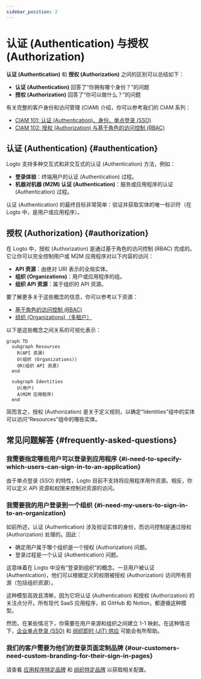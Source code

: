 ```yaml
---
sidebar_position: 2
---
```


# 认证 (Authentication) 与授权 (Authorization)

**认证 (Authentication)** 和 **授权 (Authorization)** 之间的区别可以总结如下：

- **认证 (Authentication)** 回答了“你拥有哪个身份？”的问题
- **授权 (Authorization)** 回答了“你可以做什么？”的问题

有关完整的客户身份和访问管理 (CIAM) 介绍，你可以参考我们的 CIAM 系列：

- [CIAM 101: 认证 (Authentication)、身份、单点登录 (SSO)](https://blog.logto.io/ciam-101-intro-authn-sso/)
- [CIAM 102: 授权 (Authorization) 与基于角色的访问控制 (RBAC)](https://blog.logto.io/ciam-102-authz-and-rbac/)

## 认证 (Authentication) \{#authentication}

Logto 支持多种交互式和非交互式的认证 (Authentication) 方法，例如：

- **登录体验**：终端用户的认证 (Authentication) 过程。
- **机器对机器 (M2M) 认证 (Authentication)**：服务或应用程序的认证 (Authentication) 过程。

认证 (Authentication) 的最终目标非常简单：验证并获取实体的唯一标识符（在 Logto 中，是用户或应用程序）。

## 授权 (Authorization) \{#authorization}

在 Logto 中，授权 (Authorization) 是通过基于角色的访问控制 (RBAC) 完成的。它让你可以完全控制用户或 M2M 应用程序对以下内容的访问：

- **API 资源**：由绝对 URI 表示的全局实体。
- **组织 (Organizations)**：用户或应用程序的组。
- **组织 API 资源**：属于组织的 API 资源。

要了解更多关于这些概念的信息，你可以参考以下资源：

- [基于角色的访问控制 (RBAC)](/authorization/role-based-access-control)
- [组织 (Organizations)（多租户）](/organizations)

以下是这些概念之间关系的可视化表示：

```mermaid
graph TD
  subgraph Resources
    R(API 资源)
    O(组织 (Organizations))
    OR(组织 API 资源)
  end

  subgraph Identities
    U(用户)
    A(M2M 应用程序)
  end
```

简而言之，授权 (Authorization) 是关于定义规则，以确定“Identities”组中的实体可以访问“Resources”组中的哪些实体。

## 常见问题解答 \{#frequently-asked-questions}

### 我需要指定哪些用户可以登录到应用程序 \{#i-need-to-specify-which-users-can-sign-in-to-an-application}

由于单点登录 (SSO) 的特性，Logto 目前不支持将应用程序用作资源。相反，你可以定义 API 资源和权限来控制对资源的访问。

### 我需要我的用户登录到一个组织 \{#i-need-my-users-to-sign-in-to-an-organization}

如前所述，认证 (Authentication) 涉及验证实体的身份，而访问控制是通过授权 (Authorization) 处理的。因此：

- 确定用户属于哪个组织是一个授权 (Authorization) 问题。
- 登录过程是一个认证 (Authentication) 问题。

这意味着在 Logto 中没有“登录到组织”的概念。一旦用户被认证 (Authentication)，他们可以根据定义的权限被授权 (Authorization) 访问所有资源（包括组织资源）。

这种模型高效且清晰，因为它将认证 (Authentication) 和授权 (Authorization) 的关注点分开。所有现代 SaaS 应用程序，如 GitHub 和 Notion，都遵循这种模型。

然而，在某些情况下，你需要在用户来源和组织之间建立 1-1 映射。在这种情况下，[企业单点登录 (SSO)](/end-user-flows/enterprise-sso) 和 [组织即时 (JIT) 供应](/organizations/just-in-time-provisioning) 可能会有所帮助。

### 我们的客户需要为他们的登录页面定制品牌 \{#our-customers-need-custom-branding-for-their-sign-in-pages}

请查看 [应用程序特定品牌](/customization/match-your-brand/#app-specific-branding) 和 [组织特定品牌](/customization/match-your-brand/#organization-specific-branding) 以获取相关配置。
